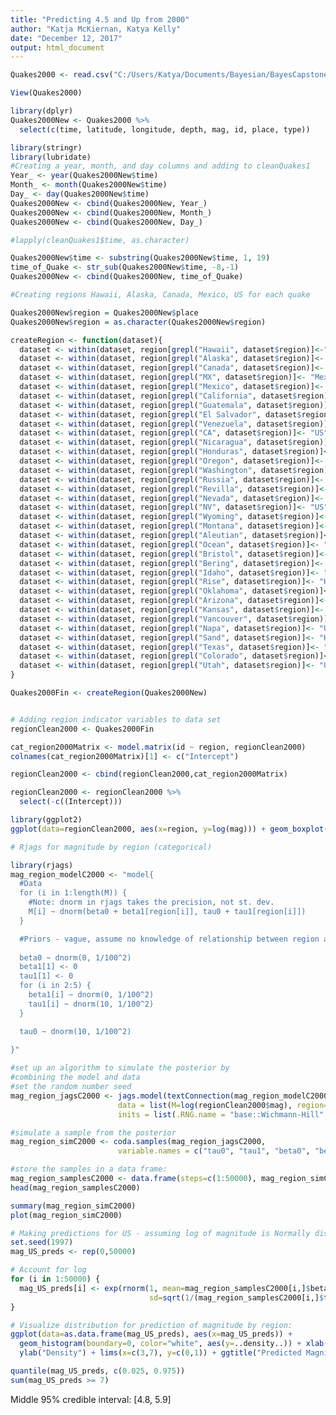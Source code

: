 ```yaml
---
title: "Predicting 4.5 and Up from 2000"
author: "Katja McKiernan, Katya Kelly"
date: "December 12, 2017"
output: html_document
---
```


```r
Quakes2000 <- read.csv("C:/Users/Katya/Documents/Bayesian/BayesCapstone/quakes2000.csv")

View(Quakes2000)
```


```r

library(dplyr)
Quakes2000New <- Quakes2000 %>%
  select(c(time, latitude, longitude, depth, mag, id, place, type))

library(stringr)
library(lubridate)
#Creating a year, month, and day columns and adding to cleanQuakes1
Year_ <- year(Quakes2000New$time)
Month_ <- month(Quakes2000New$time)
Day_ <- day(Quakes2000New$time)
Quakes2000New <- cbind(Quakes2000New, Year_)
Quakes2000New <- cbind(Quakes2000New, Month_)
Quakes2000New <- cbind(Quakes2000New, Day_)

#lapply(cleanQuakes1$time, as.character)

Quakes2000New$time <- substring(Quakes2000New$time, 1, 19)
time_of_Quake <- str_sub(Quakes2000New$time, -8,-1)
Quakes2000New <- cbind(Quakes2000New, time_of_Quake)

```


```r
#Creating regions Hawaii, Alaska, Canada, Mexico, US for each quake

Quakes2000New$region = Quakes2000New$place
Quakes2000New$region = as.character(Quakes2000New$region)

createRegion <- function(dataset){
  dataset <- within(dataset, region[grepl("Hawaii", dataset$region)]<-"Hawaii")
  dataset <- within(dataset, region[grepl("Alaska", dataset$region)]<- "Alaska")
  dataset <- within(dataset, region[grepl("Canada", dataset$region)]<- "Canada")
  dataset <- within(dataset, region[grepl("MX", dataset$region)]<- "Mexico")
  dataset <- within(dataset, region[grepl("Mexico", dataset$region)]<- "Mexico")
  dataset <- within(dataset, region[grepl("California", dataset$region)]<- "US")
  dataset <- within(dataset, region[grepl("Guatemala", dataset$region)]<- "Mexico")
  dataset <- within(dataset, region[grepl("El Salvador", dataset$region)]<- "Mexico")
  dataset <- within(dataset, region[grepl("Venezuela", dataset$region)]<- "Mexico")
  dataset <- within(dataset, region[grepl("CA", dataset$region)]<- "US")
  dataset <- within(dataset, region[grepl("Nicaragua", dataset$region)]<- "Mexico")
  dataset <- within(dataset, region[grepl("Honduras", dataset$region)]<- "Mexico")
  dataset <- within(dataset, region[grepl("Oregon", dataset$region)]<- "US")
  dataset <- within(dataset, region[grepl("Washington", dataset$region)]<- "US")
  dataset <- within(dataset, region[grepl("Russia", dataset$region)]<- "Alaska")
  dataset <- within(dataset, region[grepl("Revilla", dataset$region)]<- "Mexico")
  dataset <- within(dataset, region[grepl("Nevada", dataset$region)]<- "US")
  dataset <- within(dataset, region[grepl("NV", dataset$region)]<- "US")
  dataset <- within(dataset, region[grepl("Wyoming", dataset$region)]<- "US")
  dataset <- within(dataset, region[grepl("Montana", dataset$region)]<- "US")
  dataset <- within(dataset, region[grepl("Aleutian", dataset$region)]<- "Alaska")
  dataset <- within(dataset, region[grepl("Ocean", dataset$region)]<- "Mexico")
  dataset <- within(dataset, region[grepl("Bristol", dataset$region)]<- "Alaska")
  dataset <- within(dataset, region[grepl("Bering", dataset$region)]<- "Alaska")
  dataset <- within(dataset, region[grepl("Idaho", dataset$region)]<- "US")
  dataset <- within(dataset, region[grepl("Rise", dataset$region)]<- "Hawaii")
  dataset <- within(dataset, region[grepl("Oklahoma", dataset$region)]<- "US")
  dataset <- within(dataset, region[grepl("Arizona", dataset$region)]<- "US")
  dataset <- within(dataset, region[grepl("Kansas", dataset$region)]<- "US")
  dataset <- within(dataset, region[grepl("Vancouver", dataset$region)]<- "Canada")
  dataset <- within(dataset, region[grepl("Napa", dataset$region)]<- "US")
  dataset <- within(dataset, region[grepl("Sand", dataset$region)]<- "Hawaii")
  dataset <- within(dataset, region[grepl("Texas", dataset$region)]<- "US")
  dataset <- within(dataset, region[grepl("Colorado", dataset$region)]<- "US")
  dataset <- within(dataset, region[grepl("Utah", dataset$region)]<- "US")
}

Quakes2000Fin <- createRegion(Quakes2000New)



```


```r
# Adding region indicator variables to data set
regionClean2000 <- Quakes2000Fin

cat_region2000Matrix <- model.matrix(id ~ region, regionClean2000)
colnames(cat_region2000Matrix)[1] <- c("Intercept")

regionClean2000 <- cbind(regionClean2000,cat_region2000Matrix)

regionClean2000 <- regionClean2000 %>%
  select(-c((Intercept)))
```



```r
library(ggplot2)
ggplot(data=regionClean2000, aes(x=region, y=log(mag))) + geom_boxplot() + xlab("Region") + ylab("log(Magnitude)")
```


```r
# Rjags for magnitude by region (categorical)

library(rjags)
mag_region_modelC2000 <- "model{
  #Data
  for (i in 1:length(M)) {
    #Note: dnorm in rjags takes the precision, not st. dev.
    M[i] ~ dnorm(beta0 + beta1[region[i]], tau0 + tau1[region[i]])
  }

  #Priors - vague, assume no knowledge of relationship between region and magnitude or variance among regions
  
  beta0 ~ dnorm(0, 1/100^2)
  beta1[1] <- 0
  tau1[1] <- 0
  for (i in 2:5) {
    beta1[i] ~ dnorm(0, 1/100^2)
    tau1[i] ~ dnorm(10, 1/100^2)
  }

  tau0 ~ dnorm(10, 1/100^2)
  
}"

#set up an algorithm to simulate the posterior by
#combining the model and data
#set the random number seed
mag_region_jagsC2000 <- jags.model(textConnection(mag_region_modelC2000),
                        data = list(M=log(regionClean2000$mag), region=as.factor(regionClean2000$region)),
                        inits = list(.RNG.name = "base::Wichmann-Hill", .RNG.seed = 1989))

#simulate a sample from the posterior
mag_region_simC2000 <- coda.samples(mag_region_jagsC2000,
                        variable.names = c("tau0", "tau1", "beta0", "beta1"), n.iter=50000)

#store the samples in a data frame:
mag_region_samplesC2000 <- data.frame(steps=c(1:50000), mag_region_simC2000[[1]])
head(mag_region_samplesC2000)
```


```r
summary(mag_region_simC2000)
plot(mag_region_simC2000)
```

```r
# Making predictions for US - assuming log of magnitude is Normally distributed
set.seed(1997)
mag_US_preds <- rep(0,50000)

# Account for log
for (i in 1:50000) {
  mag_US_preds[i] <- exp(rnorm(1, mean=mag_region_samplesC2000[i,]$beta0 + mag_region_samplesC2000[i,]$beta1.5.,
                               sd=sqrt(1/(mag_region_samplesC2000[i,]$tau0 + mag_region_samplesC2000$tau1.5.))))
}

# Visualize distribution for prediction of magnitude by region:
ggplot(data=as.data.frame(mag_US_preds), aes(x=mag_US_preds)) + 
  geom_histogram(boundary=0, color="white", aes(y=..density..)) + xlab("Magnitude (Richter Scale)") + 
  ylab("Density") + lims(x=c(3,7), y=c(0,1)) + ggtitle("Predicted Magnitude for Next Earthquake in the Continental US")
```

```r
quantile(mag_US_preds, c(0.025, 0.975))
sum(mag_US_preds >= 7)
```
Middle 95% credible interval: [4.8, 5.9]






